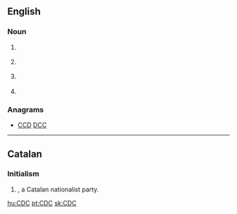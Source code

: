 ==English==

===Noun===
{{en-initialism}}

# {{context|business|lang=en}} {{w|Control Data Corporation}}
# {{context|computing|lang=en}} {{w|Connected Device Configuration}}
# {{context|computing|lang=en}} {{w|Change data capture}}
# {{context|medical|US|lang=en}} {{w|Centers for Disease Control and Prevention}}

===Anagrams===
* [[CCD#English|CCD]] [[DCC#English|DCC]]
----
==Catalan==
{{wikipedia|lang=ca}}
===Initialism===
{{head|ca|initialism}}

# {{context|politics|lang=ca}} {{w|Convergència Democràtica de Catalunya}}, a Catalan nationalist party.

[[hu:CDC]]
[[pt:CDC]]
[[sk:CDC]]